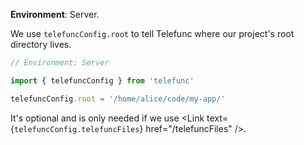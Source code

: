 
**Environment**: Server.

We use `telefuncConfig.root` to tell Telefunc where our project's root directory lives.

```js
// Environment: Server

import { telefuncConfig } from 'telefunc'

telefuncConfig.root = '/home/alice/code/my-app/'
```

It's optional and is only needed if we use <Link text={<code>telefuncConfig.telefuncFiles</code>} href="/telefuncFiles" />.
